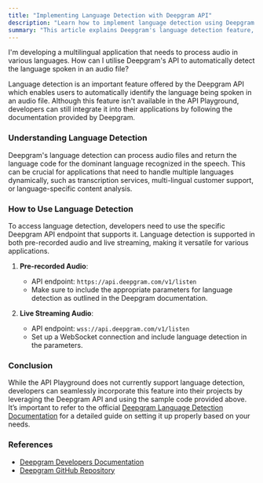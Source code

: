 ```yaml
---
title: "Implementing Language Detection with Deepgram API"
description: "Learn how to implement language detection using Deepgram's speech-to-text API in your applications."
summary: "This article explains Deepgram's language detection feature, which allows you to automatically identify the spoken language in an audio file. It covers the importance of this feature and provides step-by-step guidance on how to integrate it into your applications using Deepgram's API."
---
```


<CommunityQuestion>I'm developing a multilingual application that needs to process audio in various languages. How can I utilise Deepgram's API to automatically detect the language spoken in an audio file?</CommunityQuestion>

Language detection is an important feature offered by the Deepgram API which enables users to automatically identify the language being spoken in an audio file. Although this feature isn't available in the API Playground, developers can still integrate it into their applications by following the documentation provided by Deepgram.

### Understanding Language Detection

Deepgram's language detection can process audio files and return the language code for the dominant language recognized in the speech. This can be crucial for applications that need to handle multiple languages dynamically, such as transcription services, multi-lingual customer support, or language-specific content analysis.

### How to Use Language Detection

To access language detection, developers need to use the specific Deepgram API endpoint that supports it. Language detection is supported in both pre-recorded audio and live streaming, making it versatile for various applications.

1. **Pre-recorded Audio**:
   - API endpoint: `https://api.deepgram.com/v1/listen`
   - Make sure to include the appropriate parameters for language detection as outlined in the Deepgram documentation.
   
2. **Live Streaming Audio**:
   - API endpoint: `wss://api.deepgram.com/v1/listen`
   - Set up a WebSocket connection and include language detection in the parameters.

### Conclusion

While the API Playground does not currently support language detection, developers can seamlessly incorporate this feature into their projects by leveraging the Deepgram API and using the sample code provided above. It’s important to refer to the official [Deepgram Language Detection Documentation](https://developers.deepgram.com/docs/language-detection) for a detailed guide on setting it up properly based on your needs.

### References
- [Deepgram Developers Documentation](https://developers.deepgram.com/docs/language-detection)
- [Deepgram GitHub Repository](https://github.com/deepgram)